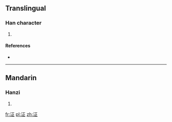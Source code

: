 ==Translingual==

===Han character===
{{Han char|rn=85|rad=水|as=05|sn=8|four=|canj=EMYM}}

# {{defn|Han|sort=水05}}

====References====
* {{Han ref|kx=0617.050|dkj=17305|hdz=31579.020|uh=6CDF|ud=27871}}

----

==Mandarin==

===Hanzi===
{{cmn-hanzi|pin=[[chēng]] ([[cheng1]]), [[lǐng]] ([[ling3]])|wg=ch'eng<sup>1</sup>, ling<sup>3</sup>}}

# {{defn|lang=cmn|sort=水05}}

[[fr:泟]]
[[pl:泟]]
[[zh:泟]]
